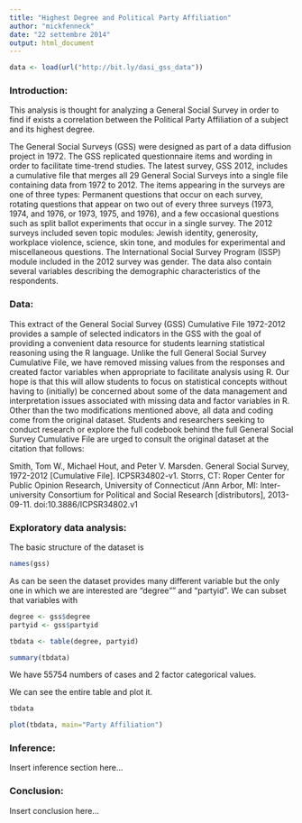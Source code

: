 ```yaml
---
title: "Highest Degree and Political Party Affiliation"
author: "mickfenneck"
date: "22 settembre 2014"
output: html_document
---
```


<!-- Import of the data -->
```r

data <- load(url("http://bit.ly/dasi_gss_data"))

```

### Introduction:

This analysis is thought for analyzing a General Social Survey in order to find if exists a correlation between the Political Party Affiliation of a subject and its highest degree.

The General Social Surveys (GSS) were designed as part of a data diffusion project in 1972. The GSS replicated questionnaire items and wording in order to facilitate time-trend studies. The latest survey, GSS 2012, includes a cumulative file that merges all 29 General Social Surveys into a single file containing data from 1972 to 2012. The items appearing in the surveys are one of three types: Permanent questions that occur on each survey, rotating questions that appear on two out of every three surveys (1973, 1974, and 1976, or 1973, 1975, and 1976), and a few occasional questions such as split ballot experiments that occur in a single survey. The 2012 surveys included seven topic modules: Jewish identity, generosity, workplace violence, science, skin tone, and modules for experimental and miscellaneous questions. The International Social Survey Program (ISSP) module included in the 2012 survey was gender. The data also contain several variables describing the demographic characteristics of the respondents.


### Data:

This extract of the General Social Survey (GSS) Cumulative File 1972-2012 provides a sample of selected indicators in the GSS with the goal of providing a convenient data resource for students learning statistical reasoning using the R language. Unlike the full General Social Survey Cumulative File, we have removed missing values from the responses and created factor variables when appropriate to facilitate analysis using R. Our hope is that this will allow students to focus on statistical concepts without having to (initially) be concerned about some of the data management and interpretation issues associated with missing data and factor variables in R. Other than the two modifications mentioned above, all data and coding come from the original dataset. Students and researchers seeking to conduct research or explore the full codebook behind the full General Social Survey Cumulative File are urged to consult the original dataset at the citation that follows:

Smith, Tom W., Michael Hout, and Peter V. Marsden. General Social Survey, 1972-2012 [Cumulative File]. ICPSR34802-v1. Storrs, CT: Roper Center for Public Opinion Research, University of Connecticut /Ann Arbor, MI: Inter-university Consortium for Political and Social Research [distributors], 2013-09-11. doi:10.3886/ICPSR34802.v1


### Exploratory data analysis:

The basic structure of the dataset is

```r

names(gss)

```

As can be seen the dataset provides many different variable but the only one in which we are interested are "degree"" and "partyid".
We can subset that variables with

```r

degree <- gss$degree
partyid <- gss$partyid

tbdata <- table(degree, partyid)

summary(tbdata)

```

We have 55754 numbers of cases and 2 factor categorical values.

We can see the  entire table and plot it.

```r

tbdata

plot(tbdata, main="Party Affiliation")

```

### Inference:

Insert inference section here...

### Conclusion:

Insert conclusion here...
